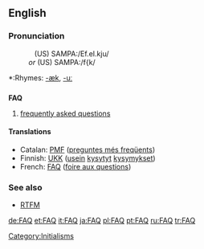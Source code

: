{{selfref|For the Wiktionary FAQ, see [[Help:FAQ]].}}
==English==

===Pronunciation===
:&nbsp;&nbsp;&nbsp;(US) SAMPA:/Ef.eI.kju/
:<i>or</i> (US) SAMPA:/f{k/
*:Rhymes: [[Rhymes:English:-æk|-æk]], [[Rhymes:English:-uː|-uː]]

==={{acronym}}===
{{wikipedia}}
'''FAQ'''
# [[frequently asked questions]]

====Translations====
*Catalan: [[PMF]] ([[preguntes més freqüents]])
*Finnish: [[UKK]] ([[usein]] [[kysyä|kysytyt]] [[kysymys|kysymykset]])
*French: [[FAQ]] ([[foire aux questions]]) {{f}}

===See also===
* [[RTFM]]

[[Category:Initialisms]]

[[de:FAQ]]
[[et:FAQ]]
[[it:FAQ]]
[[ja:FAQ]]
[[pl:FAQ]]
[[pt:FAQ]]
[[ru:FAQ]]
[[tr:FAQ]]